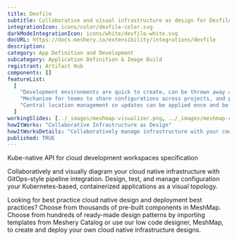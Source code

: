 ```yaml
---
title: Devfile
subtitle: Collaborative and visual infrastructure as design for Devfile
integrationIcon: icons/color/devfile-color.svg
darkModeIntegrationIcon: icons/white/devfile-white.svg
docURL: https://docs.meshery.io/extensibility/integrations/devfile
description:
category: App Definition and Development
subcategory: Application Definition & Image Build
registrant: Artifact Hub
components: []
featureList:
  [
    "Development environments are quick to create, can be thrown away at will, and can be easily re-created when needed.",
    "Mechanism for teams to share configurations across projects, and provide a single source of truth throughout the application lifecycle.",
    "Central location management so updates can be applied once and be properly aligned across development teams."
  ]
workingSlides: [../_images/meshmap-visualizer.png, ../_images/meshmap-designer.png]
howItWorks: "Collaborative Infrastructure as Design"
howItWorksDetails: "Collaboratively manage infrastructure with your coworkers synchronously sharing the same designs."
published: TRUE
---
```


<p>Kube-native API for cloud development workspaces specification</p>
<p>
  Collaboratively and visually diagram your cloud native infrastructure with GitOps-style pipeline
  integration. Design, test, and manage configuration your Kubernetes-based, containerized
  applications as a visual topology.
</p>
<p>
  Looking for best practice cloud native design and deployment best practices? Choose from thousands
  of pre-built components in MeshMap. Choose from hundreds of ready-made design patterns by
  importing templates from Meshery Catalog or use our low code designer, MeshMap, to create and
  deploy your own cloud native infrastructure designs.
</p>
